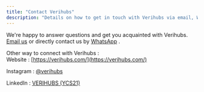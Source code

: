 ```yaml
---
title: "Contact Verihubs"
description: "Details on how to get in touch with Verihubs via email, WhatsApp, and social media links."
---
```

We're happy to answer questions and get you acquainted with Verihubs.  
[Email us](mailto:j.sukimaja@verihubs.com)
 or directly contact us by [WhatsApp](https://api.whatsapp.com/send/?phone=6285171136799&text&app_absent=0)
.

Other way to connect with Verihubs :  
Website : [https://verihubs.com/](https://verihubs.com/)
  
Instagram : [@verihubs](https://www.instagram.com/verihubs/)
  
LinkedIn : [VERIHUBS (YCS21)](https://www.linkedin.com/company/verihubs)